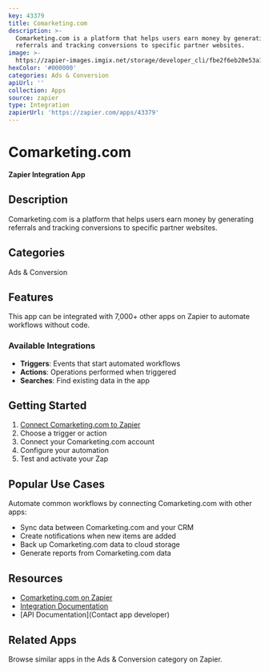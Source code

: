 ```yaml
---
key: 43379
title: Comarketing.com
description: >-
  Comarketing.com is a platform that helps users earn money by generating
  referrals and tracking conversions to specific partner websites.
image: >-
  https://zapier-images.imgix.net/storage/developer_cli/fbe2f6eb20e53a19f80241cad55bd79d.png?auto=format%2Ccompress&ixlib=python-3.0.0&q=50
hexColor: '#000000'
categories: Ads & Conversion
apiUrl: ''
collection: Apps
source: zapier
type: Integration
zapierUrl: 'https://zapier.com/apps/43379'
---
```

# Comarketing.com

**Zapier Integration App**

## Description

Comarketing.com is a platform that helps users earn money by generating referrals and tracking conversions to specific partner websites.

## Categories

Ads & Conversion

## Features

This app can be integrated with 7,000+ other apps on Zapier to automate workflows without code.

### Available Integrations

- **Triggers**: Events that start automated workflows
- **Actions**: Operations performed when triggered
- **Searches**: Find existing data in the app

## Getting Started

1. [Connect Comarketing.com to Zapier](https://zapier.com/apps/43379)
2. Choose a trigger or action
3. Connect your Comarketing.com account
4. Configure your automation
5. Test and activate your Zap

## Popular Use Cases

Automate common workflows by connecting Comarketing.com with other apps:

- Sync data between Comarketing.com and your CRM
- Create notifications when new items are added
- Back up Comarketing.com data to cloud storage
- Generate reports from Comarketing.com data

## Resources

- [Comarketing.com on Zapier](https://zapier.com/apps/43379)
- [Integration Documentation](https://zapier.com/apps/43379/integrations)
- [API Documentation](Contact app developer)

## Related Apps

Browse similar apps in the Ads & Conversion category on Zapier.
